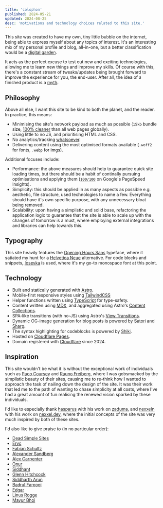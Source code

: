 ```yaml
---
title: 'colophon'
published: 2024-05-21
updated: 2024-08-25
desc: 'motivations and technology choices related to this site.'
---
```


This site was created to have my own, tiny little bubble on the internet, being able to express myself about any topics of interest. It's an interesting mix of my personal profile and blog, all-in-one, but a better classification would be a [digital garden](https://lowercasedc.wordpress.com/2023/02/01/what-the-heck-is-a-digital-garden).

It acts as the perfect excuse to test out new and exciting technologies, allowing me to learn new things and improve my skills. Of course with this, there's a constant stream of tweaks/updates being brought forward to improve the experience for you, the end-user. After all, the idea of a finished product is a [myth](https://thebootstrappedfounder.com/the-myth-of-the-finished-product).

## Philosophy

Above all else, I want this site to be kind to both the planet, and the reader. In practice, this means:

- Minimising the site's network payload as much as possible (`15kb` bundle size, [100% cleaner](https://www.websitecarbon.com/website/asnine-me) than all web pages globally).
- Using little to no JS, and prioritising HTML and CSS.
- No analytics/tracking [whatsoever](https://themarkup.org/blacklight?url=asnine.me&location=us&device=mobile&force=false).
- Delivering content using the most optimised formats available (`.woff2` for fonts, `.webp` for imgs).

Additional focuses include:

- Performance: the above measures should help to guarantee quick site loading times, but there should be a habit of continally pursuing optimisations and applying them ([`100/100`](https://pagespeed.web.dev/analysis/https-asnine-me/44wlnjgnzj?form_factor=mobile) on Google's PageSpeed Insights).
- Simplicity: this should be applied in as many aspects as possible e.g. aesthetic, file structure, used technologies to name a few. Everything should have it's own specific purpose, with any unnecessary bloat being removed.
- Scalability: upon having a simplistic and solid base, refactoring the application logic to guarantee that the site is able to scale up with the changes of tomorrow is a must, where employing external integrations and libraries can help towards this.

## Typography

This site heavily features the [Opening Hours Sans](https://github.com/opening-hours-studio/opening-hours-sans) typeface, where it satiated my hunt for a [Helvetica Neue](https://www.myfonts.com/collections/neue-helvetica-font-linotype) alternative. For code blocks and snippets, [Iosevka](https://typeof.net/Iosevka) is used, where it's my go-to monospace font at this point.

## Technology

- Built and statically generated with [Astro](https://astro.build).
- Mobile-first responsive styles using [TailwindCSS](https://tailwindcss.com)
- Helper functions written using [TypeScript](https://www.typescriptlang.org) for type-safety.
- Content written using [MDX](https://mdxjs.com), and aggregated using Astro's [Content Collections](https://docs.astro.build/en/guides/content-collections).
- SPA-like transitions (with no-JS) using Astro's [View Transitions](https://docs.astro.build/en/guides/view-transitions).
- Dynamic OG-image generation for blog posts is powered by [Satori](https://github.com/vercel/satori) and [Sharp](https://sharp.pixelplumbing.com).
- The syntax highlighting for codeblocks is powered by [Shiki](https://shiki.style).
- Hosted on [Cloudflare Pages](https://pages.cloudflare.com).
- Domain registered with [Cloudflare](https://www.cloudflare.com) since 2024.

## Inspiration

This site wouldn't be what it is without the exceptional work of individuals such as [Paco Coursey](https://paco.me) and [Rauno Freiberg](https://raunofreiberg.com), where I was gobsmacked by the simplistic beauty of their sites, causing me to re-think how I wanted to approach the task of nailing down the design of the site. It was their work that led me to the path of wanting to chase simplicity at all costs, where I've had a great amount of fun realising the renewed vision sparked by these individuals.

I'd like to especially thank [hasparus](https://github.com/hasparus) with his work on [zaduma](https://zaduma.vercel.app), and [nexxeln](https://github.com/nexxeln) with his work on [nexxel.dev](https://www.nexxel.dev), where the initial concepts of the site was very much inspired by both of these sites.

I'd also like to give praise to (in no particular order):

- [Dead Simple Sites](https://deadsimplesites.com)
- [Eryc](https://eryc.cc)
- [Fabian Schultz](https://www.fabianschultz.com)
- [Alexander Sandberg](https://alexandersandberg.com)
- [Alex Carpenter](https://alexcarpenter.me)
- [Onur](https://onur.dev)
- [Siddhant](https://dietcode.io)
- [Glenn Hitchcock](https://glenn.me)
- [Siddharth Arun](https://sdrn.co)
- [Badrul Farooqi](https://farooqib.com)
- [Edgar](https://edgarlr.com)
- [Linus Rogge](https://linusrogge.com)
- [Mayur Bhoi](https://www.mayurbhoi.com)
